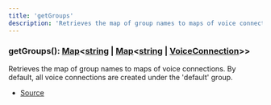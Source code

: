 ```yaml
---
title: 'getGroups'
description: 'Retrieves the map of group names to maps of voice connections. By default, all voice connections are created under the default group.'
---
```


### getGroups(): [Map](https://developer.mozilla.org/en-US/docs/Web/JavaScript/Reference/Global_Objects/Map)\<[string](https://developer.mozilla.org/en-US/docs/Web/JavaScript/Reference/Global_Objects/String) | [Map](https://developer.mozilla.org/en-US/docs/Web/JavaScript/Reference/Global_Objects/Map)\<[string](https://developer.mozilla.org/en-US/docs/Web/JavaScript/Reference/Global_Objects/String) | [VoiceConnection](/api/discord-voip/classes/VoiceConnection)>>

Retrieves the map of group names to maps of voice connections. By default, all voice connections
are created under the 'default' group.

- [Source](https://github.com/androz2091/discord-player/blob/ce04b3f4c6671029ce4d4aa9090e56ac7e7f5666/packages/discord-voip/src/DataStore.ts#L53)
